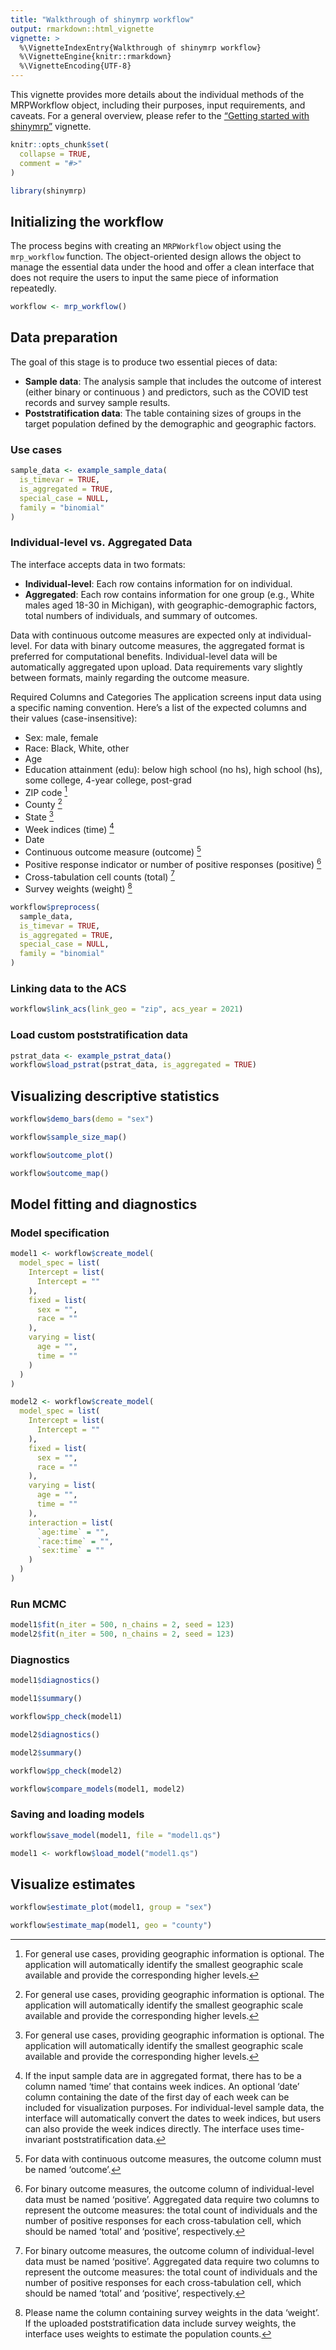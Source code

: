 ```yaml
---
title: "Walkthrough of shinymrp workflow"
output: rmarkdown::html_vignette
vignette: >
  %\VignetteIndexEntry{Walkthrough of shinymrp workflow}
  %\VignetteEngine{knitr::rmarkdown}
  %\VignetteEncoding{UTF-8}
---
```


This vignette provides more details about the individual methods of the MRPWorkflow object, including their purposes, input requirements, and caveats. For a general overview, please refer to the ["Getting started with shinymrp"](https://mrp-interface.github.io/shinymrp/articles/getting-started.html) vignette.

```r
knitr::opts_chunk$set(
  collapse = TRUE,
  comment = "#>"
)
```

```r
library(shinymrp)
```

## Initializing the workflow

The process begins with creating an `MRPWorkflow` object using the `mrp_workflow` function. The object-oriented design allows the object to manage the essential data under the hood and offer a clean interface that does not require the users to input the same piece of information repeatedly.

```r
workflow <- mrp_workflow()
```

## Data preparation

The goal of this stage is to produce two essential pieces of data:

- **Sample data**: The analysis sample that includes the outcome of interest (either binary or continuous ) and predictors, such as the COVID test records and survey sample results.
- **Poststratification data**: The table containing sizes of groups in the target population defined by the demographic and geographic factors.

### Use cases

```r
sample_data <- example_sample_data(
  is_timevar = TRUE,
  is_aggregated = TRUE,
  special_case = NULL,
  family = "binomial"
)
```

### Individual-level vs. Aggregated Data

The interface accepts data in two formats:

- **Individual-level**: Each row contains information for on individual.
- **Aggregated**: Each row contains information for one group (e.g., White males aged 18-30 in Michigan), with geographic-demographic factors, total numbers of individuals, and summary of outcomes.

Data with continuous outcome measures are expected only at individual-level. For data with binary outcome measures, the aggregated format is preferred for computational benefits. Individual-level data will be automatically aggregated upon upload. Data requirements vary slightly between formats, mainly regarding the outcome measure.

Required Columns and Categories
The application screens input data using a specific naming convention. Here's a list of the expected columns and their values (case-insensitive):

- Sex: male, female
- Race: Black, White, other
- Age
- Education attainment (edu): below high school (no hs), high school (hs), some college, 4-year college, post-grad
- ZIP code [^geo]
- County [^geo]
- State [^geo]
- Week indices (time) [^time]
- Date
- Continuous outcome measure (outcome) [^outcome-cont]
- Positive response indicator or number of positive responses (positive) [^outcome-bin]
- Cross-tabulation cell counts (total) [^outcome-bin]
- Survey weights (weight) [^weight]

[^geo]: For general use cases, providing geographic information is optional. The application will automatically identify the smallest geographic scale available and provide the corresponding higher levels.
[^time]: If the input sample data are in aggregated format, there has to be a column named 'time' that contains week indices. An optional 'date' column containing the date of the first day of each week can be included for visualization purposes. For individual-level sample data, the interface will automatically convert the dates to week indices, but users can also provide the week indices directly. The interface uses time-invariant poststratification data.
[^outcome-cont]: For data with continuous outcome measures, the outcome column must be named 'outcome'.
[^outcome-bin]: For binary outcome measures, the outcome column of individual-level data must be named 'positive'. Aggregated data require two columns to represent the outcome measures: the total count of individuals and the number of positive responses for each cross-tabulation cell, which should be named 'total' and 'positive', respectively.
[^weight]: Please name the column containing survey weights in the data 'weight'. If the uploaded poststratification data include survey weights, the interface uses weights to estimate the population counts.

```r
workflow$preprocess(
  sample_data,
  is_timevar = TRUE,
  is_aggregated = TRUE,
  special_case = NULL,
  family = "binomial"
)
```

### Linking data to the ACS
```r
workflow$link_acs(link_geo = "zip", acs_year = 2021)
```

### Load custom poststratification data
```r
pstrat_data <- example_pstrat_data()
workflow$load_pstrat(pstrat_data, is_aggregated = TRUE)
```

## Visualizing descriptive statistics

```r
workflow$demo_bars(demo = "sex")
```

```r
workflow$sample_size_map()
```

```r
workflow$outcome_plot()
```

```r
workflow$outcome_map()
```

## Model fitting and diagnostics


### Model specification

```r
model1 <- workflow$create_model(
  model_spec = list(
    Intercept = list(
      Intercept = ""
    ),
    fixed = list(
      sex = "",
      race = ""
    ),
    varying = list(
      age = "",
      time = ""
    )
  )
)
```

```r
model2 <- workflow$create_model(
  model_spec = list(
    Intercept = list(
      Intercept = ""
    ),
    fixed = list(
      sex = "",
      race = ""
    ),
    varying = list(
      age = "",
      time = ""
    ),
    interaction = list(
      `age:time` = "",
      `race:time` = "",
      `sex:time` = ""
    )
  )
)
```

### Run MCMC

```r
model1$fit(n_iter = 500, n_chains = 2, seed = 123)
model2$fit(n_iter = 500, n_chains = 2, seed = 123)
```

### Diagnostics

```r
model1$diagnostics()
```

```r
model1$summary()
```

```r
workflow$pp_check(model1)
```

```r
model2$diagnostics()
```

```r
model2$summary()
```

```r
workflow$pp_check(model2)
```

```r
workflow$compare_models(model1, model2)
```

### Saving and loading models

```r
workflow$save_model(model1, file = "model1.qs")
```

```r
model1 <- workflow$load_model("model1.qs")
```


## Visualize estimates

```r
workflow$estimate_plot(model1, group = "sex")
```

```r
workflow$estimate_map(model1, geo = "county")
```
